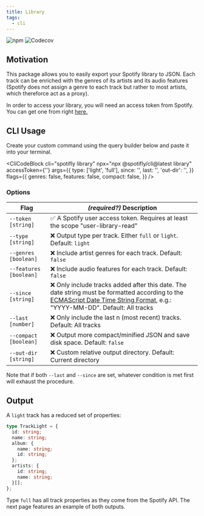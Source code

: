 ```yaml
---
title: Library
tags:
  - cli
---
```


![npm](https://img.shields.io/npm/v/@spotifly/library) ![Codecov](https://codecov.io/gh/eegli/spotifly/branch/main/graph/badge.svg?flag=library)

## Motivation

This package allows you to easily export your Spotify library to JSON. Each track can be enriched with the genres of its artists and its audio features (Spotify does not assign a genre to each track but rather to most artists, which thereforce act as a proxy).

In order to access your library, you will need an access token from Spotify. You can get one from right [here.](/docs/authorization)

## CLI Usage

Create your custom command using the query builder below and paste it into your terminal.


<CliCodeBlock
  cli="spotifly library"
  npx="npx @spotifly/cli@latest library"
  accessToken={''}
  args={{
    type: ['light', 'full'],
    since: '',
    last: '',
    'out-dir': '',
  }}
  flags={{
    genres: false,
    features: false,
    compact: false,
  }}
/>

### Options

| Flag                     | _(required?)_ Description                                                                                                                                                                                                            |
| ------------------------ | ------------------------------------------------------------------------------------------------------------------------------------------------------------------------------------------------------------------------------------ |
| `--token` `[string]`     | ✅ A Spotify user access token. Requires at least the scope "user-library-read"                                                                                                                                                      |
| `--type` `[string]`      | ❌ Output type per track. Either `full` or `light`. Default: `light`                                                                                                                                                                 |
| `--genres` `[boolean]`   | ❌ Include artist genres for each track. Default: `false`                                                                                                                                                                            |
| `--features` `[boolean]` | ❌ Include audio features for each track. Default: `false`                                                                                                                                                                           |
| `--since` `[string]`     | ❌ Only include tracks added after this date. The date string must be formatted according to the [ECMAScript Date Time String Format](https://tc39.es/ecma262/#sec-date-time-string-format), e.g.: "YYYY-MM-DD". Default: All tracks |
| `--last [number]`        | ❌ Only include the last n (most recent) tracks. Default: All tracks                                                                                                                                                                 |
| `--compact` `[boolean]`  | ❌ Output more compact/minified JSON and save disk space. Default: `false`                                                                                                                                                           |
| `--out-dir` `[string]`   | ❌ Custom relative output directory. Default: Current directory                                                                                                                                                                      |

Note that if both `--last` and `--since` are set, whatever condition is met first will exhaust the procedure.

## Output

A `light` track has a reduced set of properties:

```ts
type TrackLight = {
  id: string;
  name: string;
  album: {
    name: string;
    id: string;
  };
  artists: {
    id: string;
    name: string;
  }[];
};
```

Type `full` has all track properties as they come from the Spotify API. The next page features an example of both outputs.
